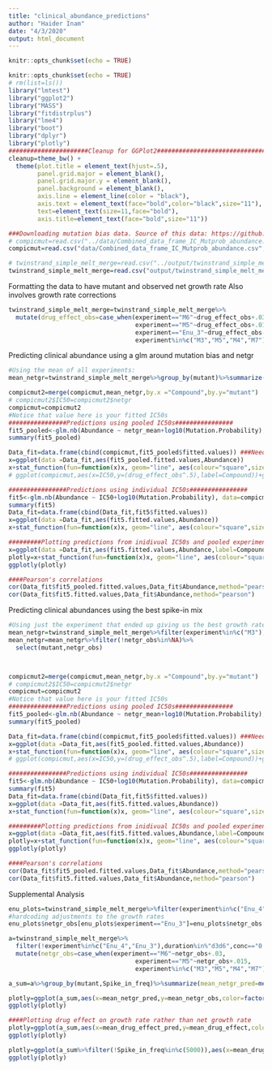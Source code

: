 ```yaml
---
title: "clinical_abundance_predictions"
author: "Haider Inam"
date: "4/3/2020"
output: html_document
---
```


```r
knitr::opts_chunk$set(echo = TRUE)
```

```r
knitr::opts_chunk$set(echo = TRUE)
# rm(list=ls())
library("lmtest")
library("ggplot2")
library("MASS")
library("fitdistrplus")
library("lme4")
library("boot")
library("dplyr")
library("plotly")
######################Cleanup for GGPlot2#########################################
cleanup=theme_bw() +
  theme(plot.title = element_text(hjust=.5),
        panel.grid.major = element_blank(),
        panel.grid.major.y = element_blank(),
        panel.background = element_blank(),
        axis.line = element_line(color = "black"),
        axis.text = element_text(face="bold",color="black",size="11"),
        text=element_text(size=11,face="bold"),
        axis.title=element_text(face="bold",size="11"))

###Downloading mutation bias data. Source of this data: https://github.com/pritchardlabatpsu/SurvivalOfTheLikeliest/tree/master/Figures/Figure3
# compicmut=read.csv("../data/Combined_data_frame_IC_Mutprob_abundance.csv",header=T,stringsAsFactors=F)
compicmut=read.csv("data/Combined_data_frame_IC_Mutprob_abundance.csv",header=T,stringsAsFactors=F)

# twinstrand_simple_melt_merge=read.csv("../output/twinstrand_simple_melt_merge.csv",header = T,stringsAsFactors = F)
twinstrand_simple_melt_merge=read.csv("output/twinstrand_simple_melt_merge.csv",header = T,stringsAsFactors = F)

```

Formatting the data to have mutant and observed net growth rate
Also involves growth rate corrections
```r
twinstrand_simple_melt_merge=twinstrand_simple_melt_merge%>%
  mutate(drug_effect_obs=case_when(experiment=="M6"~drug_effect_obs+.03,
                                   experiment=="M5"~drug_effect_obs+.015,
                                   experiment=="Enu_3"~drug_effect_obs-.011,
                                   experiment%in%c("M3","M5","M4","M7")~drug_effect_obs)) #Therefore including both spike-in experiments and ENU mutagenized conditions.

```

Predicting clinical abundance using a glm around mutation bias and netgr

```r
#Using the mean of all experiments:
mean_netgr=twinstrand_simple_melt_merge%>%group_by(mutant)%>%summarize(netgr_mean=mean(netgr_obs,na.rm=T))

compicmut2=merge(compicmut,mean_netgr,by.x ="Compound",by.y="mutant")
# compicmut2$IC50=compicmut2$netgr
compicmut=compicmut2
#Notice that value here is your fitted IC50s
################Predictions using pooled IC50s################
fit5_pooled<-glm.nb(Abundance ~ netgr_mean+log10(Mutation.Probability), data=compicmut)
summary(fit5_pooled)

Data_fit=data.frame(cbind(compicmut,fit5_pooled$fitted.values)) ###Need to check that doing a cbind this way makes the right mutants go to the right row in compicmut. Pretty sure it does.
x=ggplot(data =Data_fit,aes(fit5_pooled.fitted.values,Abundance))
x+stat_function(fun=function(x)x, geom="line", aes(colour="square",size=1.0))+geom_point(aes(size=1))+theme_classic()+theme(axis.text.x = element_text(size=15),axis.text.y = element_text(size=15))
# ggplot(compicmut,aes(x=IC50,y=(drug_effect_obs^.5),label=Compound))+geom_text()

################Predictions using individual IC50s################
fit5<-glm.nb(Abundance ~ IC50+log10(Mutation.Probability), data=compicmut) #Best 2 variable model
summary(fit5)
Data_fit=data.frame(cbind(Data_fit,fit5$fitted.values))
x=ggplot(data =Data_fit,aes(fit5.fitted.values,Abundance))
x+stat_function(fun=function(x)x, geom="line", aes(colour="square",size=1.0))+geom_point(aes(size=1))+theme_classic()+theme(axis.text.x = element_text(size=15),axis.text.y = element_text(size=15))

#########Plotting predictions from inidivual IC50s and pooled experiments on the same plane#########
x=ggplot(data =Data_fit,aes(fit5.fitted.values,Abundance,label=Compound))
plotly=x+stat_function(fun=function(x)x, geom="line", aes(colour="square",size=1.0))+geom_text(aes(size=1,color="blue"))+geom_text((aes(x=fit5_pooled.fitted.values,size=1.0,color="green")))+theme_classic()+theme(axis.text.x = element_text(size=15),axis.text.y = element_text(size=15))
ggplotly(plotly)

####Pearson's correlations
cor(Data_fit$fit5_pooled.fitted.values,Data_fit$Abundance,method="pearson")
cor(Data_fit$fit5.fitted.values,Data_fit$Abundance,method="pearson")
```

Predicting clinical abundances using the best spike-in mix
```r
#Using just the experiment that ended up giving us the best growth rates.
mean_netgr=twinstrand_simple_melt_merge%>%filter(experiment%in%c("M3"),duration%in%("d3d6"))
mean_netgr=mean_netgr%>%filter(!netgr_obs%in%NA)%>%
  select(mutant,netgr_obs)



compicmut2=merge(compicmut,mean_netgr,by.x ="Compound",by.y="mutant")
# compicmut2$IC50=compicmut2$netgr
compicmut=compicmut2
#Notice that value here is your fitted IC50s
################Predictions using pooled IC50s################
fit5_pooled<-glm.nb(Abundance ~ netgr_mean+log10(Mutation.Probability), data=compicmut)
summary(fit5_pooled)

Data_fit=data.frame(cbind(compicmut,fit5_pooled$fitted.values)) ###Need to check that doing a cbind this way makes the right mutants go to the right row in compicmut. Pretty sure it does.
x=ggplot(data =Data_fit,aes(fit5_pooled.fitted.values,Abundance))
x+stat_function(fun=function(x)x, geom="line", aes(colour="square",size=1.0))+geom_point(aes(size=1))+theme_classic()+theme(axis.text.x = element_text(size=15),axis.text.y = element_text(size=15))
# ggplot(compicmut,aes(x=IC50,y=(drug_effect_obs^.5),label=Compound))+geom_text()

################Predictions using individual IC50s################
fit5<-glm.nb(Abundance ~ IC50+log10(Mutation.Probability), data=compicmut) #Best 2 variable model
summary(fit5)
Data_fit=data.frame(cbind(Data_fit,fit5$fitted.values))
x=ggplot(data =Data_fit,aes(fit5.fitted.values,Abundance))
x+stat_function(fun=function(x)x, geom="line", aes(colour="square",size=1.0))+geom_point(aes(size=1))+theme_classic()+theme(axis.text.x = element_text(size=15),axis.text.y = element_text(size=15))

#########Plotting predictions from inidivual IC50s and pooled experiments on the same plane#########
x=ggplot(data =Data_fit,aes(fit5.fitted.values,Abundance,label=Compound))
plotly=x+stat_function(fun=function(x)x, geom="line", aes(colour="square",size=1.0))+geom_text(aes(size=1,color="blue"))+geom_text((aes(x=fit5_pooled.fitted.values,size=1.0,color="green")))+theme_classic()+theme(axis.text.x = element_text(size=15),axis.text.y = element_text(size=15))
ggplotly(plotly)

####Pearson's correlations
cor(Data_fit$fit5_pooled.fitted.values,Data_fit$Abundance,method="pearson")
cor(Data_fit$fit5.fitted.values,Data_fit$Abundance,method="pearson")
```


Supplemental Analysis
```r
enu_plots=twinstrand_simple_melt_merge%>%filter(experiment%in%c("Enu_4","Enu_3"),duration%in%"d3d6")
#hardcoding adjustments to the growth rates
enu_plots$netgr_obs[enu_plots$experiment=="Enu_3"]=enu_plots$netgr_obs[enu_plots$experiment=="Enu_3"]-.011

a=twinstrand_simple_melt_merge%>%
  filter(!experiment%in%c("Enu_4","Enu_3"),duration%in%"d3d6",conc=="0.8")%>%
  mutate(netgr_obs=case_when(experiment=="M6"~netgr_obs+.03,
                                   experiment=="M5"~netgr_obs+.015,
                                   experiment%in%c("M3","M5","M4","M7")~netgr_obs))

a_sum=a%>%group_by(mutant,Spike_in_freq)%>%summarize(mean_netgr_pred=mean(netgr_pred),mean_netgr_obs=mean(netgr_obs),sd_netgr_obs=sd(netgr_obs),mean_drug_effect=mean(drug_effect_obs),sd_drug_effect=sd(drug_effect_obs),mean_drug_effect_pred=mean(drug_effect),sd_drug_effect_pred=sd(drug_effect))

plotly=ggplot(a_sum,aes(x=mean_netgr_pred,y=mean_netgr_obs,color=factor(Spike_in_freq)))+geom_errorbar(aes(ymin=mean_netgr_obs-sd_netgr_obs,ymax=mean_netgr_obs+sd_netgr_obs))+geom_point()+geom_point(data=enu_plots%>%filter(experiment%in%("Enu_3")),aes(x=netgr_pred,y=netgr_obs,color="red"))+geom_abline()+cleanup
ggplotly(plotly)

####Plotting drug effect on growth rate rather than net growth rate
plotly=ggplot(a_sum,aes(x=mean_drug_effect_pred,y=mean_drug_effect,color=factor(Spike_in_freq)))+geom_errorbar(aes(ymin=mean_drug_effect-sd_drug_effect,ymax=mean_drug_effect+sd_drug_effect))+geom_point()+geom_abline()+cleanup
ggplotly(plotly)

plotly=ggplot(a_sum%>%filter(!Spike_in_freq%in%c(5000)),aes(x=mean_drug_effect_pred,y=mean_drug_effect,color=factor(Spike_in_freq)))+geom_errorbar(aes(ymin=mean_drug_effect-sd_drug_effect,ymax=mean_drug_effect+sd_drug_effect))+geom_point()+geom_abline()+cleanup
ggplotly(plotly)
```

